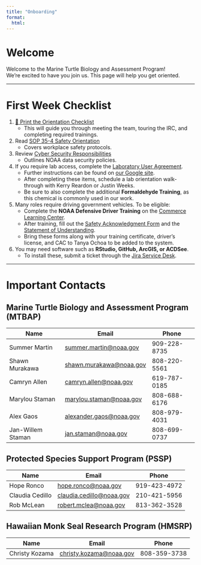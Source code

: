 ```yaml
---
title: "Onboarding"
format:
  html:
---
```


# Welcome  

Welcome to the Marine Turtle Biology and Assessment Program!  
We're excited to have you join us. This page will help you get oriented.  

---

# First Week Checklist  

1. [📄 Print the Orientation Checklist](content/forms/OrientationChecklist.pdf)  
   - This will guide you through meeting the team, touring the IRC, and completing required trainings.  

2. Read [SOP 35-4 Safety Orientation](content/forms/SafetyOrientation.pdf)  
   - Covers workplace safety protocols.  

3. Review [Cyber Security Responsibilities](https://sites.google.com/noaa.gov/pifsc-intranet/operations-management-and-information-division/its-branch/information-technology-services-its/responsibilities)  
   - Outlines NOAA data security policies.  

4. If you require lab access, complete the [Laboratory User Agreement](content/forms/LaboratoryUserAgreement.pdf).  
   - Further instructions can be found on [our Google site](https://sites.google.com/noaa.gov/pifsc-labs).  
   - After completing these items, schedule a lab orientation walk-through with Kerry Reardon or Justin Weeks.  
   - Be sure to also complete the additional **Formaldehyde Training**, as this chemical is commonly used in our work.  

5. Many roles require driving government vehicles. To be eligible:  
   - Complete the **NOAA Defensive Driver Training** on the [Commerce Learning Center](https://doc.csodfed.com/LMS/catalog/Welcome.aspx?tab_page_id=-67&tab_id=-1).  
   - After training, fill out the [Safety Acknowledgment Form](content/forms/SafetyAcknowledgment.pdf) and the [Statement of Understanding](content/forms/StatementOfUnderstanding.pdf).  
   - Bring these forms along with your training certificate, driver’s license, and CAC to Tanya Ochoa to be added to the system.  

6. You may need software such as **RStudio, GitHub, ArcGIS, or ACDSee**.  
   - To install these, submit a ticket through the [Jira Service Desk](https://apps-st.fisheries.noaa.gov/jirasm/servicedesk/customer/portal/4/user/login?destination=portal%2F4%2FPIFSC-2334%3Fsda_source%3Dnotification-email).  

---

# Important Contacts  

## Marine Turtle Biology and Assessment Program (MTBAP)  

| Name | Email | Phone |
|------|-------|-------|
| Summer Martin | <summer.martin@noaa.gov> | 909-228-8735 |
| Shawn Murakawa | <shawn.murakawa@noaa.gov> | 808-220-5561 |
| Camryn Allen | <camryn.allen@noaa.gov> | 619-787-0185 |
| Marylou Staman | <marylou.staman@noaa.gov> | 808-688-6176 |
| Alex Gaos | <alexander.gaos@noaa.gov> | 808-979-4031 |
| Jan-Willem Staman | <jan.staman@noaa.gov> | 808-699-0737 |

## Protected Species Support Program (PSSP)  

| Name | Email | Phone |
|------|-------|-------|
| Hope Ronco | <hope.ronco@noaa.gov> | 919-423-4972 |
| Claudia Cedillo | <claudia.cedillo@noaa.gov> | 210-421-5956 |
| Rob McLean | <robert.mclea@noaa.gov> | 813-362-3528 |

## Hawaiian Monk Seal Research Program (HMSRP)  

| Name | Email | Phone |
|------|-------|-------|
| Christy Kozama | <christy.kozama@noaa.gov> | 808-359-3738 |



